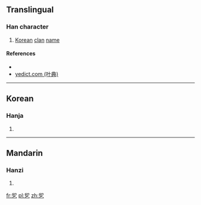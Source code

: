 ==Translingual==

===Han character===
{{Han char|rn=5|rad=乙|as=05|sn=6|four=|canj=竹中弓 (HLN)|ids=⿱[[卯]][[乙]]}}

# [[Korean]] [[clan]] [[name]]

====References====
* {{Han ref|kx=0084.141|dj=0171.190|hdz=10053.081|uh=4E6E|ud=20078}}
*[http://yedict.com/htm/4E/4E6E.htm yedict.com (叶典)]

----

==Korean==

===Hanja===
{{ko-hanja|hangeul=묠|rv=myol|mr=myol|y=myol|eumhun=}}

# {{defn|ko}}

----

==Mandarin==

===Hanzi===
{{cmn-hanzi|pin=[[mǎo]] ([[mao3]])|wg=mao<sup>3</sup>}}

# {{defn|lang=cmn|sort=乙05}}

[[fr:乮]]
[[pl:乮]]
[[zh:乮]]